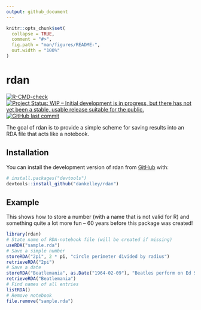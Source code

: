 ```yaml
---
output: github_document
---
```


<!-- README.md is generated from README.Rmd. Please edit that file -->

```r
knitr::opts_chunk$set(
  collapse = TRUE,
  comment = "#>",
  fig.path = "man/figures/README-",
  out.width = "100%"
)
```

# rdan

<!-- badges: start -->
[![R-CMD-check](https://github.com/dankelley/rdan/actions/workflows/R-CMD-check.yaml/badge.svg)](https://github.com/dankelley/rdan/actions/workflows/R-CMD-check.yaml)
[![Project Status: WIP – Initial development is in progress, but there has not yet been a stable, usable release suitable for the public.](https://www.repostatus.org/badges/latest/wip.svg)](https://www.repostatus.org/#wip)
[![GitHub last commit](https://img.shields.io/github/last-commit/dankelley/rdan)](https://img.shields.io/github/last-commit/dankelley/rdan)
<!-- badges: end -->

The goal of rdan is to provide a simple scheme for saving results into an RDA
file that acts like a notebook.

## Installation

You can install the development version of rdan from [GitHub](https://github.com/) with:

``` r
# install.packages("devtools")
devtools::install_github("dankelley/rdan")
```

## Example

This shows how to store a number (with a name that is not valid for R) and
something quite a lot more fun -- 60 years before this package was created!

```r
library(rdan)
# State name of RDA-notebook file (will be created if missing)
useRDA("sample.rda")
# Save a simple number
storeRDA("2pi", 2 * pi, "circle perimeter divided by radius")
retrieveRDA("2pi")
# Save a date
storeRDA("Beatlemania", as.Date("1964-02-09"), "Beatles perform on Ed Sullivan Show")
retrieveRDA("Beatlemania")
# Find names of all entries
listRDA()
# Remove notebook
file.remove("sample.rda")
```
